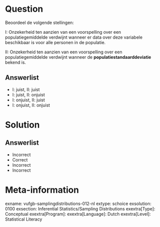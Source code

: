 Question
========
  
Beoordeel de volgende stellingen:

I: Onzekerheid ten aanzien van een voorspelling over een populatiegemiddelde verdwijnt wanneer er data over deze variabele beschikbaar is voor alle personen in de populatie. 

II: Onzekerheid ten aanzien van een voorspelling over een populatiegemiddelde verdwijnt wanneer de **populatiestandaarddeviatie** bekend is.

  
Answerlist
----------
* I: juist,   II: juist
* I: juist,   II: onjuist
* I: onjuist,  II: juist
* I: onjuist,  II: onjuist


Solution
========

Answerlist
----------
* Incorrect
* Correct
* Incorrect
* Incorrect

Meta-information
================
exname: vufgb-samplingdistributions-012-nl
extype: schoice
exsolution: 0100
exsection: Inferential Statistics/Sampling Distributions
exextra[Type]: Conceptual
exextra[Program]: 
exextra[Language]: Dutch
exextra[Level]: Statistical Literacy
